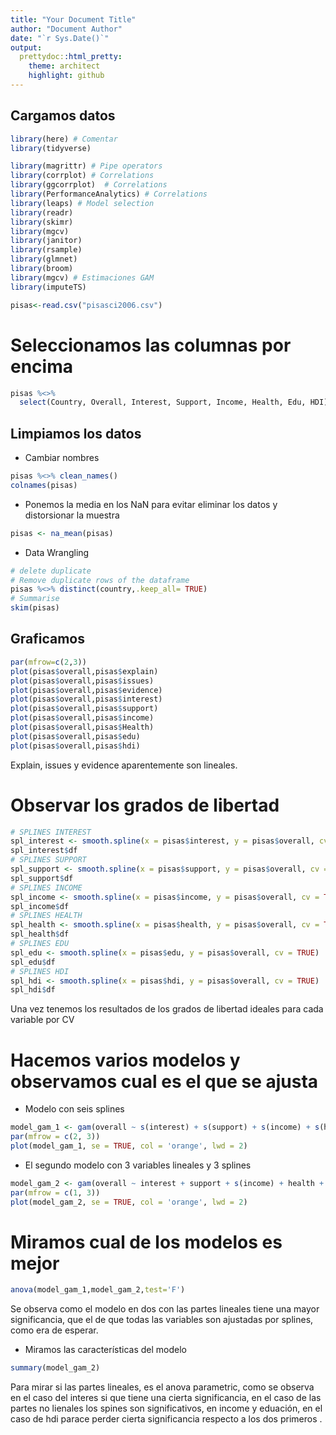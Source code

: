 ```yaml
---
title: "Your Document Title"
author: "Document Author"
date: "`r Sys.Date()`"
output:
  prettydoc::html_pretty:
    theme: architect
    highlight: github
---
```

## Cargamos datos
```r
library(here) # Comentar
library(tidyverse)

library(magrittr) # Pipe operators
library(corrplot) # Correlations
library(ggcorrplot)  # Correlations
library(PerformanceAnalytics) # Correlations
library(leaps) # Model selection
library(readr)
library(skimr)
library(mgcv)
library(janitor) 
library(rsample)   
library(glmnet)   
library(broom) 
library(mgcv) # Estimaciones GAM
library(imputeTS) 

pisas<-read.csv("pisasci2006.csv")
```

# Seleccionamos  las columnas por encima

```r
pisas %<>%
  select(Country, Overall, Interest, Support, Income, Health, Edu, HDI)
```


## Limpiamos los datos

+ Cambiar nombres

```r
pisas %<>% clean_names()
colnames(pisas)
```

+ Ponemos la  media en los NaN para evitar eliminar los datos y distorsionar la muestra

```r
pisas <- na_mean(pisas)
```

+ Data Wrangling

```r
# delete duplicate
# Remove duplicate rows of the dataframe
pisas %<>% distinct(country,.keep_all= TRUE)
# Summarise
skim(pisas)
```

## Graficamos 
```r
par(mfrow=c(2,3))
plot(pisas$overall,pisas$explain)
plot(pisas$overall,pisas$issues)
plot(pisas$overall,pisas$evidence)
plot(pisas$overall,pisas$interest)
plot(pisas$overall,pisas$support)
plot(pisas$overall,pisas$income)
plot(pisas$overall,pisas$Health)
plot(pisas$overall,pisas$edu)
plot(pisas$overall,pisas$hdi)
```
Explain, issues y evidence aparentemente son lineales.

# Observar los grados de libertad 


```r
# SPLINES INTEREST
spl_interest <- smooth.spline(x = pisas$interest, y = pisas$overall, cv = TRUE)
spl_interest$df
# SPLINES SUPPORT
spl_support <- smooth.spline(x = pisas$support, y = pisas$overall, cv = TRUE)
spl_support$df
# SPLINES INCOME
spl_income <- smooth.spline(x = pisas$income, y = pisas$overall, cv = TRUE)
spl_income$df
# SPLINES HEALTH
spl_health <- smooth.spline(x = pisas$health, y = pisas$overall, cv = TRUE)
spl_health$df
# SPLINES EDU
spl_edu <- smooth.spline(x = pisas$edu, y = pisas$overall, cv = TRUE)
spl_edu$df
# SPLINES HDI
spl_hdi <- smooth.spline(x = pisas$hdi, y = pisas$overall, cv = TRUE)
spl_hdi$df
```
Una vez tenemos los resultados de los grados de libertad ideales para cada variable por CV


# Hacemos varios modelos y observamos cual es el que se ajusta 

+ Modelo con seis splines

```r
model_gam_1 <- gam(overall ~ s(interest) + s(support) + s(income) + s(health) + s(edu) + s(hdi), data = pisas)
par(mfrow = c(2, 3))
plot(model_gam_1, se = TRUE, col = 'orange', lwd = 2)
```



* El segundo modelo  con 3 variables lineales y 3 splines

```r
model_gam_2 <- gam(overall ~ interest + support + s(income) + health + s(edu) + s(hdi), data = pisas)
par(mfrow = c(1, 3))
plot(model_gam_2, se = TRUE, col = 'orange', lwd = 2)
```


# Miramos cual de los modelos es mejor

```r
anova(model_gam_1,model_gam_2,test='F')
```
Se observa como el modelo en dos con las partes lineales tiene una mayor significancia, que el de que todas las variables son ajustadas por splines, como era de esperar.

+ Miramos las características del modelo
```r
summary(model_gam_2)
```
Para mirar  si las partes  lineales, es el anova parametric, como se observa en el caso del interes si que tiene una cierta significancia,  en el caso de las partes no lienales  los spines son significativos, en income y eduación, en el caso de hdi parace perder cierta significancia respecto a los dos primeros .

